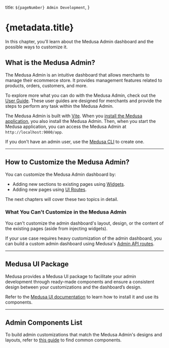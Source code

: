   title: `${pageNumber} Admin Development`,
}

# {metadata.title}

In this chapter, you'll learn about the Medusa Admin dashboard and the possible ways to customize it.

## What is the Medusa Admin?

The Medusa Admin is an intuitive dashboard that allows merchants to manage their ecommerce store. It provides management features related to products, orders, customers, and more.

<Note title="Tip">

To explore more what you can do with the Medusa Admin, check out the [User Guide](!user-guide!). These user guides are designed for merchants and provide the steps to perform any task within the Medusa Admin.

</Note>

The Medusa Admin is built with [Vite](https://vite.dev/). When you [install the Medusa application](../../installation/page.mdx), you also install the Medusa Admin. Then, when you start the Medusa application, you can access the Medusa Admin at `http://localhost:9000/app`.

<Note title="Tip">

If you don't have an admin user, use the [Medusa CLI](!resources!/medusa-cli/commands/user) to create one.

</Note>

---

## How to Customize the Medusa Admin?

You can customize the Medusa Admin dashboard by:

- Adding new sections to existing pages using [Widgets](./widgets/page.mdx).
- Adding new pages using [UI Routes](./ui-routes/page.mdx).

The next chapters will cover these two topics in detail.

### What You Can't Customize in the Medusa Admin

You can't customize the admin dashboard's layout, design, or the content of the existing pages (aside from injecting widgets).

If your use case requires heavy customization of the admin dashboard, you can build a custom admin dashboard using Medusa's [Admin API routes](!api!/admin).

---

## Medusa UI Package

Medusa provides a Medusa UI package to facilitate your admin development through ready-made components and ensure a consistent design between your customizations and the dashboard’s design.

Refer to the [Medusa UI documentation](https://docs.medusajs.com/ui) to learn how to install it and use its components.

---

## Admin Components List

To build admin customizations that match the Medusa Admin's designs and layouts, refer to [this guide](!resources!/admin-components) to find common components.
